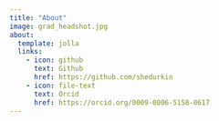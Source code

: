 ```yaml
---
title: "About"
image: grad_headshot.jpg
about:
  template: jolla
  links:
    - icon: github
      text: Github
      href: https://github.com/shedurkin
    - icon: file-text
      text: Orcid
      href: https://orcid.org/0009-0006-5158-0617
---
```

